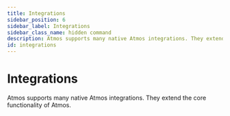 ```yaml
---
title: Integrations
sidebar_position: 6
sidebar_label: Integrations
sidebar_class_name: hidden command
description: Atmos supports many native Atmos integrations. They extend the core functionality of Atmos.
id: integrations
---
```


# Integrations

Atmos supports many native Atmos integrations. They extend the core functionality of Atmos.

<br/>



<DocCardList/>
